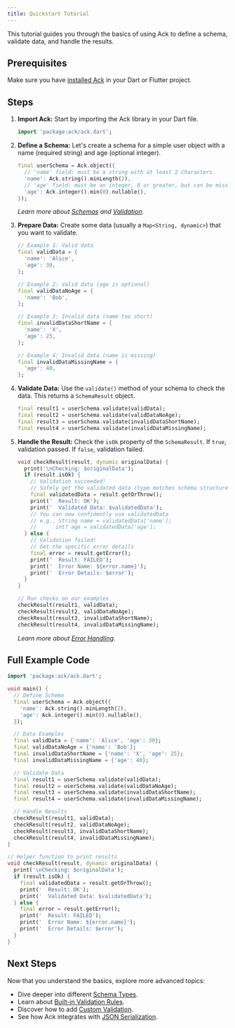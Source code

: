 ```yaml
---
title: Quickstart Tutorial
---
```


This tutorial guides you through the basics of using Ack to define a schema, validate data, and handle the results.

## Prerequisites

Make sure you have [installed Ack](./installation.mdx) in your Dart or Flutter project.

## Steps

1.  **Import Ack:**
    Start by importing the Ack library in your Dart file.

    ```dart
    import 'package:ack/ack.dart';
    ```

2.  **Define a Schema:**
    Let's create a schema for a simple user object with a name (required string) and age (optional integer).

    ```dart
    final userSchema = Ack.object({
      // 'name' field: must be a string with at least 2 characters.
      'name': Ack.string().minLength(2),
      // 'age' field: must be an integer, 0 or greater, but can be missing (nullable).
      'age': Ack.integer().min(0).nullable(),
    });
    ```
    
    *Learn more about [Schemas](../core-concepts/schemas.mdx) and [Validation](../core-concepts/validation.mdx).* 

3.  **Prepare Data:**
    Create some data (usually a `Map<String, dynamic>`) that you want to validate.

    ```dart
    // Example 1: Valid data
    final validData = {
      'name': 'Alice',
      'age': 30,
    };
    
    // Example 2: Valid data (age is optional)
    final validDataNoAge = {
      'name': 'Bob',
    };
    
    // Example 3: Invalid data (name too short)
    final invalidDataShortName = {
      'name': 'X',
      'age': 25,
    };
    
    // Example 4: Invalid data (name is missing)
    final invalidDataMissingName = {
      'age': 40,
    };
    ```

4.  **Validate Data:**
    Use the `validate()` method of your schema to check the data. This returns a `SchemaResult` object.

    ```dart
    final result1 = userSchema.validate(validData);
    final result2 = userSchema.validate(validDataNoAge);
    final result3 = userSchema.validate(invalidDataShortName);
    final result4 = userSchema.validate(invalidDataMissingName);
    ```

5.  **Handle the Result:**
    Check the `isOk` property of the `SchemaResult`. If `true`, validation passed. If `false`, validation failed.

    ```dart
    void checkResult(result, dynamic originalData) {
      print('\nChecking: $originalData');
      if (result.isOk) {
        // Validation succeeded!
        // Safely get the validated data (type matches schema structure)
        final validatedData = result.getOrThrow();
        print('  Result: OK');
        print('  Validated Data: $validatedData');
        // You can now confidently use validatedData
        // e.g., String name = validatedData['name'];
        //      int? age = validatedData['age'];
      } else {
        // Validation failed!
        // Get the specific error details
        final error = result.getError();
        print('  Result: FAILED');
        print('  Error Name: ${error.name}');
        print('  Error Details: $error');
      }
    }
    
    // Run checks on our examples
    checkResult(result1, validData);
    checkResult(result2, validDataNoAge);
    checkResult(result3, invalidDataShortName);
    checkResult(result4, invalidDataMissingName);
    ```
    
    *Learn more about [Error Handling](../core-concepts/error-handling.mdx).* 

## Full Example Code

```dart
import 'package:ack/ack.dart';

void main() {
  // Define Schema
  final userSchema = Ack.object({
    'name': Ack.string().minLength(2),
    'age': Ack.integer().min(0).nullable(),
  });

  // Data Examples
  final validData = {'name': 'Alice', 'age': 30};
  final validDataNoAge = {'name': 'Bob'};
  final invalidDataShortName = {'name': 'X', 'age': 25};
  final invalidDataMissingName = {'age': 40};

  // Validate Data
  final result1 = userSchema.validate(validData);
  final result2 = userSchema.validate(validDataNoAge);
  final result3 = userSchema.validate(invalidDataShortName);
  final result4 = userSchema.validate(invalidDataMissingName);

  // Handle Results
  checkResult(result1, validData);
  checkResult(result2, validDataNoAge);
  checkResult(result3, invalidDataShortName);
  checkResult(result4, invalidDataMissingName);
}

// Helper function to print results
void checkResult(result, dynamic originalData) {
  print('\nChecking: $originalData');
  if (result.isOk) {
    final validatedData = result.getOrThrow();
    print('  Result: OK');
    print('  Validated Data: $validatedData');
  } else {
    final error = result.getError();
    print('  Result: FAILED');
    print('  Error Name: ${error.name}');
    print('  Error Details: $error');
  }
}
```

## Next Steps

Now that you understand the basics, explore more advanced topics:

-   Dive deeper into different [Schema Types](../core-concepts/schemas.mdx).
-   Learn about [Built-in Validation Rules](../core-concepts/validation.mdx).
-   Discover how to add [Custom Validation](../guides/custom-validation.mdx).
-   See how Ack integrates with [JSON Serialization](../core-concepts/json-serialization.mdx). 